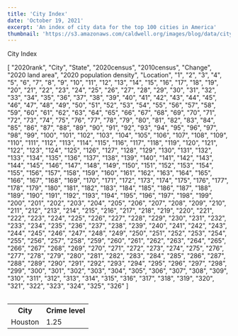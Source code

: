 ```yaml
---
title: 'City Index'
date: 'October 19, 2021'
excerpt: 'An index of city data for the top 100 cities in America'
thumbnail: 'https://s3.amazonaws.com/caldwell.org/images/blog/data/city-index/thumbnail.jpg'
---
```


City Index

<Table>
[
  "2020rank",
  "City",
  "State",
  "2020census",
  "2010census",
  "Change",
  "2020 land area",
  "2020 population density",
  "Location",
  "1",
  "2",
  "3",
  "4",
  "5",
  "6",
  "7",
  "8",
  "9",
  "10",
  "11",
  "12",
  "13",
  "14",
  "15",
  "16",
  "17",
  "18",
  "19",
  "20",
  "21",
  "22",
  "23",
  "24",
  "25",
  "26",
  "27",
  "28",
  "29",
  "30",
  "31",
  "32",
  "33",
  "34",
  "35",
  "36",
  "37",
  "38",
  "39",
  "40",
  "41",
  "42",
  "43",
  "44",
  "45",
  "46",
  "47",
  "48",
  "49",
  "50",
  "51",
  "52",
  "53",
  "54",
  "55",
  "56",
  "57",
  "58",
  "59",
  "60",
  "61",
  "62",
  "63",
  "64",
  "65",
  "66",
  "67",
  "68",
  "69",
  "70",
  "71",
  "72",
  "73",
  "74",
  "75",
  "76",
  "77",
  "78",
  "79",
  "80",
  "81",
  "82",
  "83",
  "84",
  "85",
  "86",
  "87",
  "88",
  "89",
  "90",
  "91",
  "92",
  "93",
  "94",
  "95",
  "96",
  "97",
  "98",
  "99",
  "100",
  "101",
  "102",
  "103",
  "104",
  "105",
  "106",
  "107",
  "108",
  "109",
  "110",
  "111",
  "112",
  "113",
  "114",
  "115",
  "116",
  "117",
  "118",
  "119",
  "120",
  "121",
  "122",
  "123",
  "124",
  "125",
  "126",
  "127",
  "128",
  "129",
  "130",
  "131",
  "132",
  "133",
  "134",
  "135",
  "136",
  "137",
  "138",
  "139",
  "140",
  "141",
  "142",
  "143",
  "144",
  "145",
  "146",
  "147",
  "148",
  "149",
  "150",
  "151",
  "152",
  "153",
  "154",
  "155",
  "156",
  "157",
  "158",
  "159",
  "160",
  "161",
  "162",
  "163",
  "164",
  "165",
  "166",
  "167",
  "168",
  "169",
  "170",
  "171",
  "172",
  "173",
  "174",
  "175",
  "176",
  "177",
  "178",
  "179",
  "180",
  "181",
  "182",
  "183",
  "184",
  "185",
  "186",
  "187",
  "188",
  "189",
  "190",
  "191",
  "192",
  "193",
  "194",
  "195",
  "196",
  "197",
  "198",
  "199",
  "200",
  "201",
  "202",
  "203",
  "204",
  "205",
  "206",
  "207",
  "208",
  "209",
  "210",
  "211",
  "212",
  "213",
  "214",
  "215",
  "216",
  "217",
  "218",
  "219",
  "220",
  "221",
  "222",
  "223",
  "224",
  "225",
  "226",
  "227",
  "228",
  "229",
  "230",
  "231",
  "232",
  "233",
  "234",
  "235",
  "236",
  "237",
  "238",
  "239",
  "240",
  "241",
  "242",
  "243",
  "244",
  "245",
  "246",
  "247",
  "248",
  "249",
  "250",
  "251",
  "252",
  "253",
  "254",
  "255",
  "256",
  "257",
  "258",
  "259",
  "260",
  "261",
  "262",
  "263",
  "264",
  "265",
  "266",
  "267",
  "268",
  "269",
  "270",
  "271",
  "272",
  "273",
  "274",
  "275",
  "276",
  "277",
  "278",
  "279",
  "280",
  "281",
  "282",
  "283",
  "284",
  "285",
  "286",
  "287",
  "288",
  "289",
  "290",
  "291",
  "292",
  "293",
  "294",
  "295",
  "296",
  "297",
  "298",
  "299",
  "300",
  "301",
  "302",
  "303",
  "304",
  "305",
  "306",
  "307",
  "308",
  "309",
  "310",
  "311",
  "312",
  "313",
  "314",
  "315",
  "316",
  "317",
  "318",
  "319",
  "320",
  "321",
  "322",
  "323",
  "324",
  "325",
  "326"
]
</Table>
<table className="bg-white border border-gray-300">
    <tbody>
        <tr className="border-b border-gray-300">
            <th className="border-r border-gray-300 p-2">City</th>
            <th className="p-2">Crime level</th>
        </tr>
        <tr>
            <td className="border-r border-gray-300 p-2">Houston</td>
            <td className="p-2">1.25</td>
        </tr>
    </tbody>
</table>